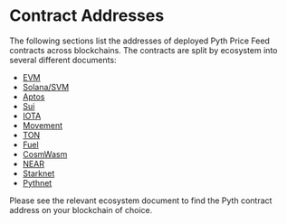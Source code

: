 # Contract Addresses

The following sections list the addresses of deployed Pyth Price Feed contracts across blockchains.
The contracts are split by ecosystem into several different documents:

- [EVM](contract-addresses/evm)
- [Solana/SVM](contract-addresses/solana)
- [Aptos](contract-addresses/aptos)
- [Sui](contract-addresses/sui)
- [IOTA](contract-addresses/iota)
- [Movement](contract-addresses/movement)
- [TON](contract-addresses/ton)
- [Fuel](contract-addresses/fuel)
- [CosmWasm](contract-addresses/cosmwasm)
- [NEAR](contract-addresses/near)
- [Starknet](contract-addresses/starknet)
- [Pythnet](contract-addresses/pythnet)

Please see the relevant ecosystem document to find the Pyth contract address on your blockchain of choice.
